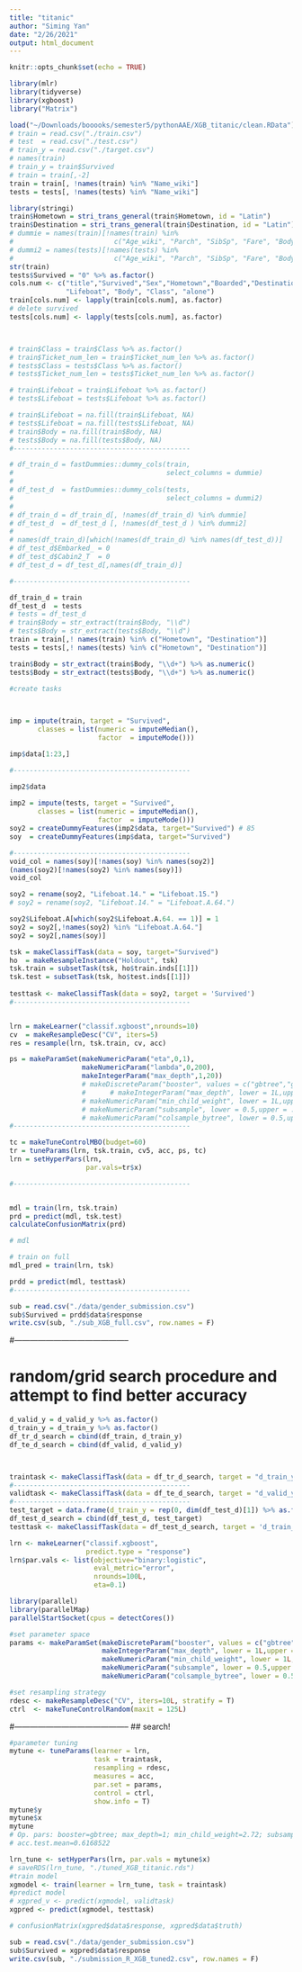 ```yaml
---
title: "titanic"
author: "Siming Yan"
date: "2/26/2021"
output: html_document
---
```


```r
knitr::opts_chunk$set(echo = TRUE)

```

<!-- ## R Markdown -->
 

```r
library(mlr)
library(tidyverse)
library(xgboost)
library("Matrix")
```


```r
load("~/Downloads/booooks/semester5/pythonAAE/XGB_titanic/clean.RData")
# train = read.csv("./train.csv")
# test  = read.csv("./test.csv")
# train_y = read.csv("./target.csv")
# names(train)
# train_y = train$Survived
# train = train[,-2]
train = train[, !names(train) %in% "Name_wiki"]
tests = tests[, !names(tests) %in% "Name_wiki"]

```

```r
library(stringi)
train$Hometown = stri_trans_general(train$Hometown, id = "Latin")
train$Destination = stri_trans_general(train$Destination, id = "Latin")
# dummie = names(train)[!names(train) %in% 
#                         c("Age_wiki", "Parch", "SibSp", "Fare", "Body", "Lifeboat")]
# dummi2 = names(tests)[!names(tests) %in% 
#                         c("Age_wiki", "Parch", "SibSp", "Fare", "Body", "Lifeboat")]
str(train)
tests$Survived = "0" %>% as.factor()
cols.num <- c("title","Survived","Sex","Hometown","Boarded","Destination",
              "Lifeboat", "Body", "Class", "alone")
train[cols.num] <- lapply(train[cols.num], as.factor)
# delete survived
tests[cols.num] <- lapply(tests[cols.num], as.factor)



# train$Class = train$Class %>% as.factor()
# train$Ticket_num_len = train$Ticket_num_len %>% as.factor()
# tests$Class = tests$Class %>% as.factor()
# tests$Ticket_num_len = tests$Ticket_num_len %>% as.factor()

# train$Lifeboat = train$Lifeboat %>% as.factor()
# tests$Lifeboat = tests$Lifeboat %>% as.factor()

# train$Lifeboat = na.fill(train$Lifeboat, NA)
# tests$Lifeboat = na.fill(tests$Lifeboat, NA)
# train$Body = na.fill(train$Body, NA)
# tests$Body = na.fill(tests$Body, NA)
#--------------------------------------------

# df_train_d = fastDummies::dummy_cols(train, 
#                                      select_columns = dummie)
# 
# df_test_d  = fastDummies::dummy_cols(tests, 
#                                      select_columns = dummi2)
# 
# df_train_d = df_train_d[, !names(df_train_d) %in% dummie]
# df_test_d  = df_test_d [, !names(df_test_d ) %in% dummi2]
# 
# names(df_train_d)[which(!names(df_train_d) %in% names(df_test_d))]
# df_test_d$Embarked_ = 0
# df_test_d$Cabin2_T  = 0
# df_test_d = df_test_d[,names(df_train_d)]

#--------------------------------------------

df_train_d = train
df_test_d  = tests
# tests = df_test_d
# train$Body = str_extract(train$Body, "\\d")
# tests$Body = str_extract(tests$Body, "\\d")
train = train[,! names(train) %in% c("Hometown", "Destination")]
tests = tests[,! names(tests) %in% c("Hometown", "Destination")]
```


```r
train$Body = str_extract(train$Body, "\\d+") %>% as.numeric()
tests$Body = str_extract(tests$Body, "\\d+") %>% as.numeric()
```

```r
#create tasks

 

imp = impute(train, target = "Survived", 
       classes = list(numeric = imputeMedian(),
                      factor  = imputeMode()))

imp$data[1:23,]

#--------------------------------------------

imp2$data
 
imp2 = impute(tests, target = "Survived", 
       classes = list(numeric = imputeMedian(),
                      factor  = imputeMode()))
soy2 = createDummyFeatures(imp2$data, target="Survived") # 85
soy  = createDummyFeatures(imp$data, target="Survived")

#--------------------------------------------
void_col = names(soy)[!names(soy) %in% names(soy2)]
(names(soy2)[!names(soy2) %in% names(soy)])
void_col

soy2 = rename(soy2, "Lifeboat.14." = "Lifeboat.15.")
# soy2 = rename(soy2, "Lifeboat.14." = "Lifeboat.A.64.")

soy2$Lifeboat.A[which(soy2$Lifeboat.A.64. == 1)] = 1
soy2 = soy2[,!names(soy2) %in% "Lifeboat.A.64."]
soy2 = soy2[,names(soy)]
```

```r

tsk = makeClassifTask(data = soy, target="Survived")
ho  = makeResampleInstance("Holdout", tsk)
tsk.train = subsetTask(tsk, ho$train.inds[[1]])
tsk.test = subsetTask(tsk, ho$test.inds[[1]])
 
testtask <- makeClassifTask(data = soy2, target = 'Survived')
#--------------------------------------------


lrn = makeLearner("classif.xgboost",nrounds=10)
cv  = makeResampleDesc("CV", iters=5)
res = resample(lrn, tsk.train, cv, acc)

ps = makeParamSet(makeNumericParam("eta",0,1), 
                  makeNumericParam("lambda",0,200),
                  makeIntegerParam("max_depth",1,20))
                  # makeDiscreteParam("booster", values = c("gbtree","gblinear")),
                  #      # makeIntegerParam("max_depth", lower = 1L,upper = 11L),
                  # makeNumericParam("min_child_weight", lower = 1L,upper = 10L),
                  # makeNumericParam("subsample", lower = 0.5,upper = .95),
                  # makeNumericParam("colsample_bytree", lower = 0.5,upper = 1))
#--------------------------------------------

tc = makeTuneControlMBO(budget=60)
tr = tuneParams(lrn, tsk.train, cv5, acc, ps, tc)
lrn = setHyperPars(lrn, 
                   par.vals=tr$x)

#--------------------------------------------


mdl = train(lrn, tsk.train)
prd = predict(mdl, tsk.test)
calculateConfusionMatrix(prd)

# mdl
```


```r
# train on full
mdl_pred = train(lrn, tsk)

prdd = predict(mdl, testtask)
#--------------------------------------------

sub = read.csv("./data/gender_submission.csv")
sub$Survived = prdd$data$response
write.csv(sub, "./sub_XGB_full.csv", row.names = F)
```




#--------------------------------------------

# random/grid search procedure and attempt to find better accuracy


```r

d_valid_y = d_valid_y %>% as.factor()
d_train_y = d_train_y %>% as.factor()
df_tr_d_search = cbind(df_train, d_train_y)
df_te_d_search = cbind(df_valid, d_valid_y)



traintask <- makeClassifTask(data = df_tr_d_search, target = "d_train_y")
#--------------------------------------------
validtask <- makeClassifTask(data = df_te_d_search, target = "d_valid_y")
#--------------------------------------------
test_target = data.frame(d_train_y = rep(0, dim(df_test_d)[1]) %>% as.factor())
df_test_d_search = cbind(df_test_d, test_target)
testtask <- makeClassifTask(data = df_test_d_search, target = 'd_train_y')
```

```r
lrn <- makeLearner("classif.xgboost", 
                   predict.type = "response")
lrn$par.vals <- list(objective="binary:logistic", 
                     eval_metric="error", 
                     nrounds=100L, 
                     eta=0.1)
```

```r
library(parallel)
library(parallelMap) 
parallelStartSocket(cpus = detectCores())
```

```r
#set parameter space
params <- makeParamSet(makeDiscreteParam("booster", values = c("gbtree","gblinear")),
                       makeIntegerParam("max_depth", lower = 1L,upper = 11L),
                       makeNumericParam("min_child_weight", lower = 1L,upper = 10L),
                       makeNumericParam("subsample", lower = 0.5,upper = .95),
                       makeNumericParam("colsample_bytree", lower = 0.5,upper = 1))

#set resampling strategy
rdesc <- makeResampleDesc("CV", iters=10L, stratify = T)
ctrl  <- makeTuneControlRandom(maxit = 125L)
```

#--------------------------------------------
## search!

```r
#parameter tuning
mytune <- tuneParams(learner = lrn, 
                     task = traintask, 
                     resampling = rdesc, 
                     measures = acc, 
                     par.set = params, 
                     control = ctrl, 
                     show.info = T)
mytune$y 
mytune$x
mytune
# Op. pars: booster=gbtree; max_depth=1; min_child_weight=2.72; subsample=0.781; colsample_bytree=0.502
# acc.test.mean=0.6168522
```

```r
lrn_tune <- setHyperPars(lrn, par.vals = mytune$x)
# saveRDS(lrn_tune, "./tuned_XGB_titanic.rds")
#train model
xgmodel <- train(learner = lrn_tune, task = traintask)
#predict model
# xgpred_v <- predict(xgmodel, validtask)
xgpred <- predict(xgmodel, testtask)
```

```r
# confusionMatrix(xgpred$data$response, xgpred$data$truth)
```

```r
sub = read.csv("./data/gender_submission.csv")
sub$Survived = xgpred$data$response
write.csv(sub, "./submission_R_XGB_tuned2.csv", row.names = F)
```